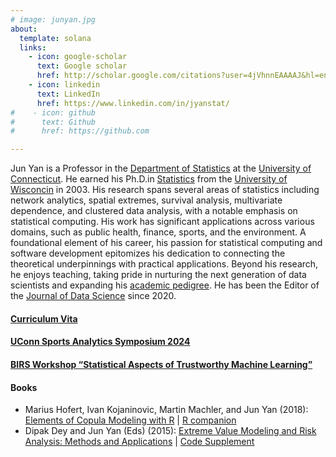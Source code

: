 ```yaml
---
# image: junyan.jpg
about:
  template: solana
  links:
    - icon: google-scholar
      text: Google scholar
      href: http://scholar.google.com/citations?user=4jVhnnEAAAAJ&hl=en
    - icon: linkedin
      text: LinkedIn
      href: https://www.linkedin.com/in/jyanstat/
#    - icon: github
#      text: Github
#      href: https://github.com

---
```


Jun Yan is a Professor in the [Department of
Statistics](https://statistics.uconn.edu) at the [University of
Connecticut](https://uconn.edu). He earned his Ph.D.in
[Statistics](https://stat.wisc.edu)
from the [University of Wisconcin](https://wisc.edu) in 2003.
His research spans several areas of statistics including network
analytics, spatial extremes, survival analysis, multivariate
dependence, and clustered data analysis, with a notable emphasis on
statistical computing. His work has significant applications across
various domains, such as public health, finance, sports, and
the environment. A foundational element of his career, his passion for
statistical computing and software development epitomizes his
dedication to connecting the theoretical underpinnings with practical
applications. Beyond his research, he enjoys teaching, taking pride in
nurturing the next generation of data scientists and expanding his
[academic
pedigree](http://genealogy.math.ndsu.nodak.edu/id.php?id=80020&fChrono=1).
He has been the Editor of the [Journal of Data
Science](https://jds-online.org) since 2020.


#### [Curriculum Vita](jyanCV.pdf)

#### [UConn Sports Analytics Symposium 2024](https://statds.org/events/ucsas2024/)

#### [BIRS Workshop "Statistical Aspects of Trustworthy Machine Learning"](https://www.birs.ca/events/2024/5-day-workshops/24w5284)

#### Books

* Marius Hofert, Ivan Kojaninovic, Martin Machler, and Jun Yan (2018): [Elements
  of Copula Modeling with
  R](https://link.springer.com/book/10.1007/978-3-319-89635-9)
  | [R companion](http://copula.r-forge.r-project.org/book/)
* Dipak Dey and Jun Yan (Eds) (2015): [Extreme Value Modeling and Risk Analysis:
  Methods and
  Applications](https://www.taylorfrancis.com/books/edit/10.1201/b19721/)
  | [Code Supplement](http://merlot.stat.uconn.edu/~jyan/evrisk)

